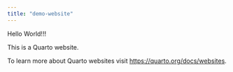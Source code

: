 ```yaml
---
title: "demo-website"
---
```


Hello World!!!

This is a Quarto website.

To learn more about Quarto websites visit <https://quarto.org/docs/websites>.
